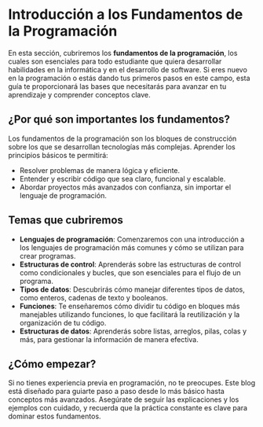 # Introducción a los Fundamentos de la Programación

En esta sección, cubriremos los **fundamentos de la programación**, los cuales son esenciales para todo estudiante que quiera desarrollar habilidades en la informática y en el desarrollo de software. Si eres nuevo en la programación o estás dando tus primeros pasos en este campo, esta guía te proporcionará las bases que necesitarás para avanzar en tu aprendizaje y comprender conceptos clave.

## ¿Por qué son importantes los fundamentos?

Los fundamentos de la programación son los bloques de construcción sobre los que se desarrollan tecnologías más complejas. Aprender los principios básicos te permitirá:

- Resolver problemas de manera lógica y eficiente.
- Entender y escribir código que sea claro, funcional y escalable.
- Abordar proyectos más avanzados con confianza, sin importar el lenguaje de programación.

## Temas que cubriremos

- **Lenguajes de programación**: Comenzaremos con una introducción a los lenguajes de programación más comunes y cómo se utilizan para crear programas.
- **Estructuras de control**: Aprenderás sobre las estructuras de control como condicionales y bucles, que son esenciales para el flujo de un programa.
- **Tipos de datos**: Descubrirás cómo manejar diferentes tipos de datos, como enteros, cadenas de texto y booleanos.
- **Funciones**: Te enseñaremos cómo dividir tu código en bloques más manejables utilizando funciones, lo que facilitará la reutilización y la organización de tu código.
- **Estructuras de datos**: Aprenderás sobre listas, arreglos, pilas, colas y más, para gestionar la información de manera efectiva.

## ¿Cómo empezar?

Si no tienes experiencia previa en programación, no te preocupes. Este blog está diseñado para guiarte paso a paso desde lo más básico hasta conceptos más avanzados. Asegúrate de seguir las explicaciones y los ejemplos con cuidado, y recuerda que la práctica constante es clave para dominar estos fundamentos.
